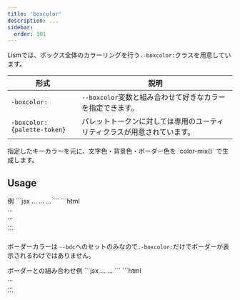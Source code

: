 ```yaml
---
title: 'boxcolor'
description: ...
sidebar: 
  order: 101
---
```




Lismでは、ボックス全体のカラーリングを行う`.-boxcolor:`クラスを用意しています。

| 形式 | 説明 |
|---|---|
| `-boxcolor:` | `--boxcolor`変数と組み合わせて好きなカラーを指定できます。 |
| `-boxcolor:{palette-token}` | パレットトークンに対しては専用のユーティリティクラスが用意されています。 |


<Alert preset='info'>
指定したキーカラーを元に、文字色・背景色・ボーダー色を `color-mix()` で生成します。
</Alert>

## Usage

<Preview>
	<PreviewTitle>例</PreviewTitle>
	<PreviewArea resize p='box:l'>
		<Box boxcolor='blue' p='box'><DammyText length='codes' /></Box>
		<Box boxcolor='red' p='box'><DammyText length='codes' /></Box>
		<Box boxcolor='#688f04' p='box'><DammyText length='codes' /></Box>
	</PreviewArea>
	<PreviewCode slot="tab" label='Component'>
	```jsx
		<Box boxcolor='blue' p='box'>...</Box>
		<Box boxcolor='red' p='box'>...</Box>
		<Box boxcolor='#688f04' p='box'>...</Box>
	```
	</PreviewCode>
	<PreviewCode slot="tab" label="HTML">
	```html
		<div class='l--box -boxcolor:blue -p:box'>...</div>
		<div class='l--box -boxcolor:red -p:box'>...</div>
		<div class='l--box -boxcolor: -p:box' style='--boxcolor:#688f04'>...</div>
	```
	</PreviewCode>
</Preview>

ボーダーカラーは `--bdc`へのセットのみなので`.-boxcolor:`だけでボーダーが表示されるわけではありません。

<Preview>
	<PreviewTitle>ボーダーとの組み合わせ例</PreviewTitle>
	<PreviewArea resize p='box:l'>
		<Box boxcolor='purple' p='box' bd bdw='4px'><DammyText length='codes' /></Box>
		<Box boxcolor='#688f04' p='box' bd><DammyText length='codes' /></Box>
	</PreviewArea>
	<PreviewCode slot="tab" label='Component'>
	```jsx
		<Box boxcolor='purple' p='box' bd bdw='4px'>...</Box>
		<Box boxcolor='#688f04' p='box' bd>...</Box>
	```
	</PreviewCode>
	<PreviewCode slot="tab" label="HTML">
	```html
		<div class='l--box -boxcolor:purple -p:box -bd:' style='--bdw:4px'>...</div>
		<div class='l--box -boxcolor: -p:box -bd:' style='--boxcolor:#688f04'>...</div>
	```
	</PreviewCode>
</Preview>
